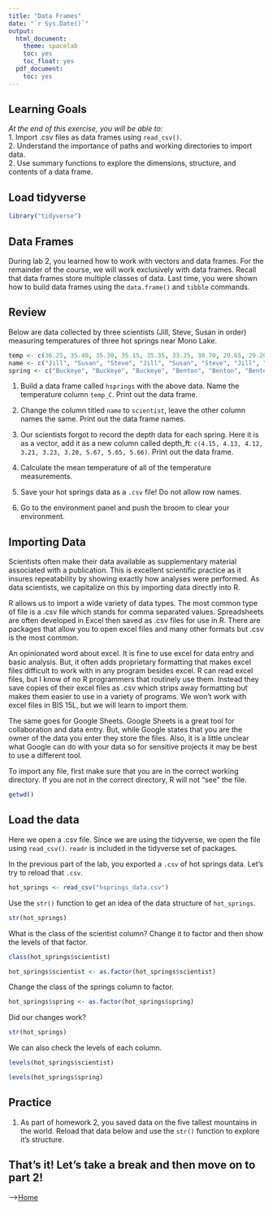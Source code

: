 ```yaml
---
title: "Data Frames"
date: "`r Sys.Date()`"
output:
  html_document:
    theme: spacelab
    toc: yes
    toc_float: yes
  pdf_document:
    toc: yes
---
```


## Learning Goals
*At the end of this exercise, you will be able to:*    
1. Import .csv files as data frames using `read_csv()`.  
2. Understand the importance of paths and working directories to import data.  
2. Use summary functions to explore the dimensions, structure, and contents of a data frame.  

## Load tidyverse
```r
library("tidyverse")
```

## Data Frames
During lab 2, you learned how to work with vectors and data frames. For the remainder of the course, we will work exclusively with data frames. Recall that data frames store multiple classes of data. Last time, you were shown how to build data frames using the `data.frame()` and `tibble` commands.  

## Review
Below are data collected by three scientists (Jill, Steve, Susan in order) measuring temperatures of three hot springs near Mono Lake.
```r
temp <- c(36.25, 35.40, 35.30, 35.15, 35.35, 33.35, 30.70, 29.65, 29.20)
name <- c("Jill", "Susan", "Steve", "Jill", "Susan", "Steve", "Jill", "Susan", "Steve")
spring <- c("Buckeye", "Buckeye", "Buckeye", "Benton", "Benton", "Benton", "Travertine", "Travertine", "Travertine")
```

1. Build a data frame called `hsprings` with the above data. Name the temperature column `temp_C`. Print out the data frame.  

2. Change the column titled `name` to `scientist`, leave the other column names the same. Print out the data frame names.  

3. Our scientists forgot to record the depth data for each spring. Here it is as a vector, add it as a new column called depth_ft: `c(4.15, 4.13, 4.12, 3.21, 3.23, 3.20, 5.67, 5.65, 5.66)`. Print out the data frame.

4. Calculate the mean temperature of all of the temperature measurements.

5. Save your hot springs data as a `.csv` file! Do not allow row names. 

6. Go to the environment panel and push the broom to clear your environment.  

## Importing Data
Scientists often make their data available as supplementary material associated with a publication. This is excellent scientific practice as it insures repeatability by showing exactly how analyses were performed. As data scientists, we capitalize on this by importing data directly into R.  

R allows us to import a wide variety of data types. The most common type of file is a .csv file which stands for comma separated values. Spreadsheets are often developed in Excel then saved as .csv files for use in R. There are packages that allow you to open excel files and many other formats but .csv is the most common.  

An opinionated word about excel. It is fine to use excel for data entry and basic analysis. But, it often adds proprietary formatting that makes excel files difficult to work with in any program besides excel. R can read excel files, but I know of no R programmers that routinely use them. Instead they save copies of their excel files as .csv which strips away formatting but makes them easier to use in a variety of programs. We won't work with excel files in BIS 15L, but we will learn to import them.  

The same goes for Google Sheets. Google Sheets is a great tool for collaboration and data entry. But, while Google states that you are the owner of the data you enter they store the files. Also, it is a little unclear what Google can do with your data so for sensitive projects it may be best to use a different tool.  

To import any file, first make sure that you are in the correct working directory. If you are not in the correct directory, R will not "see" the file.
```r
getwd()
```

## Load the data
Here we open a .csv file. Since we are using the tidyverse, we open the file using `read_csv()`. `readr` is included in the tidyverse set of packages.  

In the previous part of the lab, you exported a `.csv` of hot springs data. Let's try to reload that `.csv`.  
```r
hot_springs <- read_csv("hsprings_data.csv")
```

Use the `str()` function to get an idea of the data structure of `hot_springs`.  
```r
str(hot_springs)
```

What is the class of the scientist column? Change it to factor and then show the levels of that factor.  
```r
class(hot_springs$scientist)
```

```r
hot_springs$scientist <- as.factor(hot_springs$scientist)
```

Change the class of the springs column to factor.
```r
hot_springs$spring <- as.factor(hot_springs$spring)
```

Did our changes work? 
```r
str(hot_springs)
```

We can also check the levels of each column.
```r
levels(hot_springs$scientist)
```

```r
levels(hot_springs$spring)
```

## Practice
1. As part of homework 2, you saved data on the five tallest mountains in the world. Reload that data below and use the `str()` function to explore it's structure.  

## That's it! Let's take a break and then move on to part 2! 

-->[Home](https://jmledford3115.github.io/datascibiol/)  